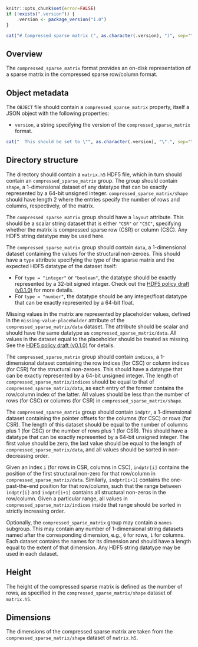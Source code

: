 ```r
knitr::opts_chunk$set(error=FALSE)
if (!exists(".version")) {
    .version <- package_version("1.0")
}
```

```r
cat("# Compressed sparse matrix (", as.character(.version), ")", sep="")
```

## Overview

The `compressed_sparse_matrix` format provides an on-disk representation of a sparse matrix in the compressed sparse row/column format.

## Object metadata

The `OBJECT` file should contain a `compressed_sparse_matrix` property, itself a JSON object with the following properties:

- `version`, a string specifying the version of the `compressed_sparse_matrix` format.
```r
cat("  This should be set to \"", as.character(.version), "\".", sep="")
```

## Directory structure

The directory should contain a `matrix.h5` HDF5 file, which in turn should contain an `compressed_sparse_matrix` group.
The group should contain `shape`, a 1-dimensional dataset of any datatype that can be exactly represented by a 64-bit unsigned integer.
`compressed_sparse_matrix/shape` should have length 2 where the entries specify the number of rows and columns, respectively, of the matrix.

The `compressed_sparse_matrix` group should have a `layout` attribute.
This should be a scalar string dataset that is either `"CSR"` or `"CSC"`, specifying whether the matrix is compressed sparse row (CSR) or column (CSC).
Any HDF5 string datatype may be used here.

The `compressed_sparse_matrix` group should contain `data`, a 1-dimensional dataset containing the values for the structural non-zeroes.
This should have a `type` attribute specifying the type of the sparse matrix and the expected HDF5 datatype of the dataset itself:

- For `type = "integer"` or `"boolean"`, the datatype should be exactly represented by a 32-bit signed integer.
  Check out the [HDF5 policy draft (v0.1.0)](https://github.com/ArtifactDB/Bioc-HDF5-policy/tree/v0.1.0) for more details.
- For `type = "number"`, the datatype should be any integer/float datatype that can be exactly represented by a 64-bit float.

Missing values in the matrix are represented by placeholder values, defined in the `missing-value-placeholder` attribute of the `compressed_sparse_matrix/data` dataset.
The attribute should be scalar and should have the same datatype as `compressed_sparse_matrix/data`.
All values in the dataset equal to the placeholder should be treated as missing.
See the [HDF5 policy draft (v0.1.0)](https://github.com/ArtifactDB/Bioc-HDF5-policy/tree/v0.1.0) for details.

The `compressed_sparse_matrix` group should contain `indices`, a 1-dimensional dataset containing the row indices (for CSC) or column indices (for CSR) for the structural non-zeroes.
This should have a datatype that can be exactly represented by a 64-bit unsigned integer.
The length of `compressed_sparse_matrix/indices` should be equal to that of `compressed_sparse_matrix/data`, as each entry of the former contains the row/column index of the latter.
All values should be less than the number of rows (for CSC) or columns (for CSR) in `compressed_sparse_matrix/shape`.

The `compressed_sparse_matrix` group should contain `indptr`, a 1-dimensional dataset containing the pointer offsets for the columns (for CSC) or rows (for CSR).
The length of this dataset should be equal to the number of columns plus 1 (for CSC) or the number of rows plus 1 (for CSR).
This should have a datatype that can be exactly represented by a 64-bit unsigned integer.
The first value should be zero, the last value should be equal to the length of `compressed_sparse_matrix/data`, and all values should be sorted in non-decreasing order.

Given an index `i` (for rows in CSR, columns in CSC), `indptr[i]` contains the position of the first structural non-zero for that row/column in `compressed_sparse_matrix/data`.
Similarly, `indptr[i+1]` contains the one-past-the-end position for that row/column, such that the range between `indptr[i]` and `indptr[i+1]` contains all structural non-zeros in the row/column.
Given a particular range, all values in `compressed_sparse_matrix/indices` inside that range should be sorted in strictly increasing order.

Optionally, the `compressed_sparse_matrix` group may contain a `names` subgroup.
This may contain any number of 1-dimensional string datasets named after the corresponding dimension, e.g., `0` for rows, `1` for columns.
Each dataset contains the names for its dimension and should have a length equal to the extent of that dimension.
Any HDF5 string datatype may be used in each dataset.

## Height

The height of the compressed sparse matrix is defined as the number of rows, as specified in the `compressed_sparse_matrix/shape` dataset of `matrix.h5`.

## Dimensions

The dimensions of the compressed sparse matrix are taken from the `compressed_sparse_matrix/shape` dataset of `matrix.h5`.
